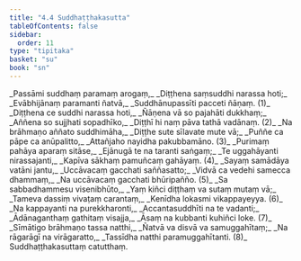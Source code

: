 ```yaml
---
title: "4.4 Suddhaṭṭhakasutta"
tableOfContents: false
sidebar:
  order: 11
type: "tipitaka"
basket: "su"
book: "sn"
---
```



<DynamicBreadcrumb />

<Division number="795" book="sn">

<Paragraph number="959" type="verses" book="sn">
_Passāmi suddhaṃ paramaṃ arogaṃ,_  
_Diṭṭhena saṃsuddhi narassa hoti;_  
_Evābhijānaṃ paramanti ñatvā,_  
_Suddhānupassīti pacceti ñāṇaṃ. (1)_  

</Paragraph>

</Division>
<Division number="796" book="sn">

<Paragraph number="960" type="verses" book="sn">
_Diṭṭhena ce suddhi narassa hoti,_  
_Ñāṇena vā so pajahāti dukkhaṃ;_  
_Aññena so sujjhati sopadhīko,_  
_Diṭṭhī hi naṃ pāva tathā vadānaṃ. (2)_  

</Paragraph>

</Division>
<Division number="797" book="sn">

<Paragraph number="961" type="verses" book="sn">
_Na brāhmaṇo aññato suddhimāha,_  
_Diṭṭhe sute sīlavate mute vā;_  
_Puññe ca pāpe ca anūpalitto,_  
_Attañjaho nayidha pakubbamāno. (3)_  

</Paragraph>

</Division>
<Division number="798" book="sn">

<Paragraph number="962" type="verses" book="sn">
_Purimaṃ pahāya aparaṃ sitāse,_  
_Ejānugā te na taranti saṅgaṃ;_  
_Te uggahāyanti nirassajanti,_  
_Kapīva sākhaṃ pamuñcaṃ gahāyaṃ. (4)_  

</Paragraph>

</Division>
<Division number="799" book="sn">

<Paragraph number="963" type="verses" book="sn">
_Sayaṃ samādāya vatāni jantu,_  
_Uccāvacaṃ gacchati saññasatto;_  
_Vidvā ca vedehi samecca dhammaṃ,_  
_Na uccāvacaṃ gacchati bhūripañño. (5)_  

</Paragraph>

</Division>
<Division number="800" book="sn">

<Paragraph number="964" type="verses" book="sn">
_Sa sabbadhammesu visenibhūto,_  
_Yaṃ kiñci diṭṭhaṃ va sutaṃ mutaṃ vā;_  
_Tameva dassiṃ vivaṭaṃ carantaṃ,_  
_Kenīdha lokasmi vikappayeyya. (6)_  

</Paragraph>

</Division>
<Division number="801" book="sn">

<Paragraph number="965" type="verses" book="sn">
_Na kappayanti na purekkharonti,_  
_Accantasuddhīti na te vadanti;_  
_Ādānaganthaṃ gathitaṃ visajja,_  
_Āsaṃ na kubbanti kuhiñci loke. (7)_  

</Paragraph>

</Division>
<Division number="802" book="sn">

<Paragraph number="966" type="verses" book="sn">
_Sīmātigo brāhmaṇo tassa natthi,_  
_Ñatvā va disvā va samuggahītaṃ;_  
_Na rāgarāgī na virāgaratto,_  
_Tassīdha natthi paramuggahītanti. (8)_  


</Paragraph>
</Division>

<Paragraph number="967" type="center" book="sn">
Suddhaṭṭhakasuttaṃ catutthaṃ.
</Paragraph>